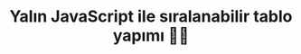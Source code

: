 ---
title: 'Yalın JavaScript ile sıralanabilir tablo yapımı 👨‍💻'
publishedAt: '2024-04-14'
summary: ''
slug: ''
link: 'https://muratdogan.medium.com/yal%C4%B1n-javascript-ile-s%C4%B1ralanabilir-tablo-yap%C4%B1m%C4%B1-9c2c3b55dc68'
tag: 'javascript'
---